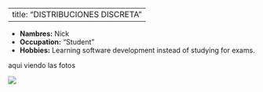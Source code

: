 
---
title: "DISTRIBUCIONES DISCRETA"
---

- __Nambres:__ Nick
- __Occupation:__ "Student"
- __Hobbies:__ Learning software development instead of studying for exams. 

aqui viendo las fotos 

![](unsch.png)

